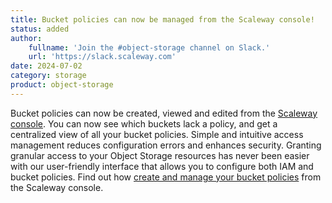 ```yaml
---
title: Bucket policies can now be managed from the Scaleway console!
status: added
author:
    fullname: 'Join the #object-storage channel on Slack.'
    url: 'https://slack.scaleway.com'
date: 2024-07-02
category: storage
product: object-storage
---
```


Bucket policies can now be created, viewed and edited from the [Scaleway console](https://console.scaleway.com/). You can now see which buckets lack a policy, and get a centralized view of all your bucket policies. 
Simple and intuitive access management reduces configuration errors and enhances security. Granting granular access to your Object Storage resources has never been easier with our user-friendly interface that allows you to configure both IAM and bucket policies.
Find out how [create and manage your bucket policies](/storage/object/how-to/create-bucket-policy/) from the Scaleway console.

